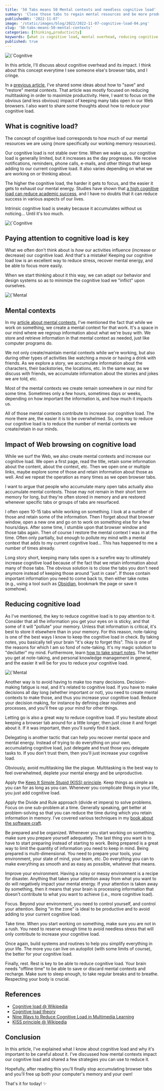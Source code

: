 ```yaml
---
title: '50 Tabs means 50 Mental contexts and needless cognitive load'
summary: 'Close those tabs to regain mental resources and be more productive'
publishedAt: '2022-11-07'
image: '/static/images/blog/2022/2022-11-07-cognitive-load-04.png'
slug: '50-tabs-means-50-mental-contexts'
categories: [thinking,productivity]
keywords: [what is cognitive load, mental overhead, reducing cognitive load, mental overhead]
published: true
---
```


<BlogPostCenteredContent>
  <Image
    alt={`Cognitive load`}
    src={`/static/images/blog/2022/2022-11-07-cognitive-load-04.png`}
    width={512}
    height={512}
    priority
  />
</BlogPostCenteredContent>

In this article, I'll discuss about cognitive overhead and its impact. I think about this concept everytime I see someone else's browser tabs, and I cringe.

In a [previous article](https://dsebastien.net/blog/2022-09-01-saving-and-restoring-mental-contexts-to-improve-mental-health-and-productivity), I've shared some ideas about how to "save" and "restore" mental contexts. That article was mostly focused on reducing multitasking in order to maximize productivity. Here, I want to focus on the obvious (and less obvious) impact of keeping many tabs open in our Web browsers. I also want to share some thoughts about how to reduce your cognitive load.

## What is cognitive load?
The concept of cognitive load corresponds to how much of our mental resources we are using (more specifically our working memory resources).

Our cognitive load is not stable over time. When we wake up, our cognitive load is generally limited, but it increases as the day progresses. We receive notifications, reminders, phone calls, e-mails, and other things that keep adding to our current cognitive load. It also varies depending on what we are working on or thinking about.

The higher the cognitive load, the harder it gets to focus, and the easier it gets to exhaust our mental energy. Studies have shown that [a high cognitive load can reduce academic success](https://doi.org/10.1016%2Fj.chb.2013.04.031), and I have no doubts that it can reduce success in various aspects of our lives.

Intrinsic cognitive load is sneaky because it accumulates without us noticing... Until it's too much.

<BlogPostCenteredContent>
  <Image
    alt={`Cognitive load`}
    src={`/static/images/blog/2022/2022-11-07-cognitive-load-01.png`}
    width={512}
    height={512}
    priority
  />
</BlogPostCenteredContent>

## Paying attention to cognitive load is key
What we often don't think about is _how_ our activities influence (increase or decrease) our cognitive load. And that's a mistake! Keeping our cognitive load low is an excellent way to reduce stress, recover mental energy, and be able to focus more easily.

When we start thinking about it this way, we can adapt our behavior and design systems so as to minimize the cognitive load we "inflict" upon ourselves.

<BlogPostCenteredContent>
  <Image
    alt={`Mental overhead`}
    src={`/static/images/blog/2022/2022-11-07-cognitive-load-02.png`}
    width={512}
    height={512}
    priority
  />
</BlogPostCenteredContent>

## Mental contexts
In my [article about mental contexts](https://dsebastien.net/blog/2022-09-01-saving-and-restoring-mental-contexts-to-improve-mental-health-and-productivity), I've mentioned the fact that while we work on something, we create a mental context for that work. It's a space in our mind where we regroup information about what we're busy with. We store and retrieve information in that mental context as needed, just like computer programs do.

We not only create/maintain mental contexts while we're working, but also during other types of activities like watching a movie or having a drink with friends. As we explore a story, we accumulate information about the characters, their backstories, the locations, etc. In the same way, as we discuss with friends, we accumulate information about the stories and jokes we are told, etc.

Most of the mental contexts we create remain somewhere in our mind for some time. Sometimes only a few hours, sometimes days or weeks, depending on how important the information is, and how much it impacts us.

All of those mental contexts contribute to increase our cognitive load. The more there are, the easier it is to be overwhelmed. So, one way to reduce our cognitive load is to reduce the number of mental contexts we create/retain in our minds.

## Impact of Web browsing on cognitive load
While we surf the Web, we also create mental contexts and increase our cognitive load. We open a first page, read the title, retain some information about the content, about the context, etc. Then we open one or multiple links, maybe explore some of those and retain information about those as well. And we repeat the operation as many times as we open browser tabs.

I want to argue that people who accumulate many open tabs actually also accumulate mental contexts. Those may not remain in their short term memory for long, but they're often stored in memory and are restored whenever specific tabs or groups of tabs are resurfaced.

I often open 10-15 tabs while working on something. I look at a number of those and retain some of the information. Then I forget about that browser window, open a new one and go on to work on something else for a few hours/days. After some time, I stumble upon that browser window and those tabs again. Then of course I restore the mental context I was in at the time. Often only partially, but enough to pollute my mind with a mental context that adds to my current cognitive load... This has happened to me a number of times already.

Long story short, keeping many tabs open is a surefire way to ultimately increase cognitive load because of the fact that we retain information about many of those tabs. The obvious solution is to close the tabs you don't need anymore instead of keeping those around "just in case". If those contain important information you need to come back to, then either take notes (e.g., using a tool such as [Obsidian](https://obsidian.md), bookmark the page or save it somehow).

## Reducing cognitive load
As I've mentioned, the key to reduce cognitive load is to pay attention to it. Consider that all the information you get your eyes on is sticky, and that some of it will "pollute" your memory. Unless that information is critical, it's best to store it elsewhere than in your memory. For this reason, note-taking is one of the best ways I know to keep the cognitive load in check. By taking notes, you basically tell your brain "it's okay to forget this". This is one of the reasons for which I am so fond of note-taking. It's my magic solution to "declutter" my mind. Furthermore, learn [how to take smart notes](https://developassion.gumroad.com/l/obsidian-starter-kit). The better you get at note-taking, and personal knowledge management in general, and the easier it will be for you to reduce your cognitive load.

<BlogPostCenteredContent>
  <Image
    alt={`Mental overhead`}
    src={`/static/images/blog/2022/2022-11-07-cognitive-load-03.png`}
    width={512}
    height={512}
    priority
  />
</BlogPostCenteredContent>

Another way is to avoid having to make too many decisions. Decision-making fatigue is real, and it's related to cognitive load. If you have to make decisions all day long (whether important or not), you need to create mental contexts to make those, and thus you increase your cognitive load. Reduce your decision making, for instance by defining clear routines and processes, and you'll free up your mind for other things.

Letting go is also a great way to reduce cognitive load. If you hesitate about keeping a browser tab around for a little longer, then just close it and forget about it. If it was important, then you'll surely find it back.

Delegating is another tactic that can help you recover mental space and mental energy. Instead of trying to do everything on your own, accumulating cognitive load, just delegate and trust those you delegate tasks to. If you don't trust them, then you'll just increase your cognitive load.

Obviously, avoid multitasking like the plague. Multitasking is the best way to feel overwhelmed, deplete your mental energy and be unproductive.

Apply the [Keep It Simple Stupid (KISS) principle](https://en.wikipedia.org/wiki/KISS_principle). Keep things as simple as you can for as long as you can. Whenever you complicate things in your life, you just add cognitive load.

Apply the Divide and Rule approach (divide et impera) to solve problems. Focus on one sub-problem at a time. Generally speaking, get better at problem-solving so that you can reduce the time during which you retain information in memory. I've covered various techniques in my [book about the software craft](https://dev-concepts.dev/table-of-contents#software-craft).

Be prepared and be organized. Whenever you start working on something, make sure you prepare yourself adequately. The last thing you want is to have to start preparing instead of starting to work. Being prepared is a great way to limit the quantity of information you need to keep in mind. Being prepared is multi-dimensional. You need to prepare your tools, your environment, your state of mind, your team, etc. Do everything you can to make everything as smooth and as easy as possible, whatever that means.

Improve your environment. Having a noisy or messy environment is a recipe for disaster. Anything that takes your attention away from what you want to do will negatively impact your mental energy. If your attention is taken away by something, then it means that your brain is processing information that doesn't contribute to what you want to achieve (i.e., more cognitive load).

Focus. Beyond your environment, you need to control yourself, and control your attention. Being "in the zone" is ideal to be productive and to avoid adding to your current cognitive load.

Take time. When you start working on something, make sure you are not in a rush. You need to reserve enough time to avoid needless stress that will only contribute to increase your cognitive load.

Once again, build systems and routines to help you simplify everything in your life. The more you can live on autopilot (with some limits of course), the better for your cognitive load.

Finally, rest. Rest is key to be able to reduce cognitive load. Your brain needs "offline time" to be able to save or discard mental contexts and recharge. Make sure to sleep enough, to take regular breaks and to breathe. Respecting your body is crucial.

## References
* [Cognitive load @ Wikipedia](https://en.wikipedia.org/wiki/Cognitive_load)
* [Cognitive load theory](https://education.nsw.gov.au/about-us/educational-data/cese/publications/literature-reviews/cognitive-load-theory)
* [Nine Ways to Reduce Cognitive Load in Multimedia Learning](chrome-extension://efaidnbmnnnibpcajpcglclefindmkaj/https://www.uky.edu/~gmswan3/544/9_ways_to_reduce_CL.pdf)
* [KISS principle @ Wikipedia](https://en.wikipedia.org/wiki/KISS_principle)

## Conclusion
In this article, I've explained what I know about cognitive load and why it's important to be careful about it. I've discussed how mental contexts impact our cognitive load and shared a few strategies you can use to reduce it.

Hopefully, after reading this you'll finally stop accumulating browser tabs and you'll free up both your computer's memory and your own!

That's it for today! ✨

<PKMSignature />
